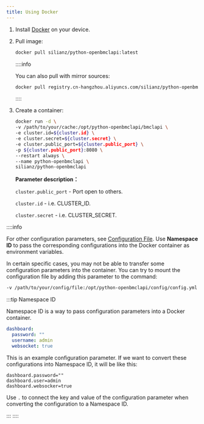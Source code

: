 ```yaml
---
title: Using Docker
---
```


1. Install [Docker](https://docker.com/) on your device.

2. Pull image:

   ```sh
   docker pull silianz/python-openbmclapi:latest
   ```

   ::::info

   You can also pull with mirror sources:

   ```sh
   docker pull registry.cn-hangzhou.aliyuncs.com/silianz/python-openbmclapi:latest
   ```

   ::::

3. Create a container:

   ```sh
   docker run -d \
   -v /path/to/your/cache:/opt/python-openbmclapi/bmclapi \
   -e cluster.id=${cluster.id} \
   -e cluster.secret=${cluster.secret} \
   -e cluster.public_port=${cluster.public_port} \
   -p ${cluster.public_port}:8080 \
   --restart always \
   --name python-openbmclapi \
   silianz/python-openbmclapi 
   ```

   **Parameter description：**

   `cluster.public_port` - Port open to others.

   `cluster.id` - i.e. CLUSTER_ID.

   `cluster.secret` - i.e. CLUSTER_SECRET.

::::info

For other configuration parameters, see [Configuration File](/docs/advanced/configuration). Use **Namespace ID** to pass the corresponding configurations into the Docker container as environment variables.

In certain specific cases, you may not be able to transfer some configuration parameters into the container. You can try to mount the configuration file by adding this parameter to the command:

```sh
-v /path/to/your/config/file:/opt/python-openbmclapi/config/config.yml
```

:::tip Namespace ID

Namespace ID is a way to pass configuration parameters into a Docker container.

```yml title="config/config.yml"
dashboard:
  password: ""
  username: admin
  websocket: true
```

This is an example configuration parameter. If we want to convert these configurations into Namespace ID, it will be like this:

```properties
dashboard.password=""
dashboard.user=admin
dashboard.websocker=true
```

Use `.` to connect the key and value of the configuration parameter when converting the configuration to a Namespace ID.

:::
::::
